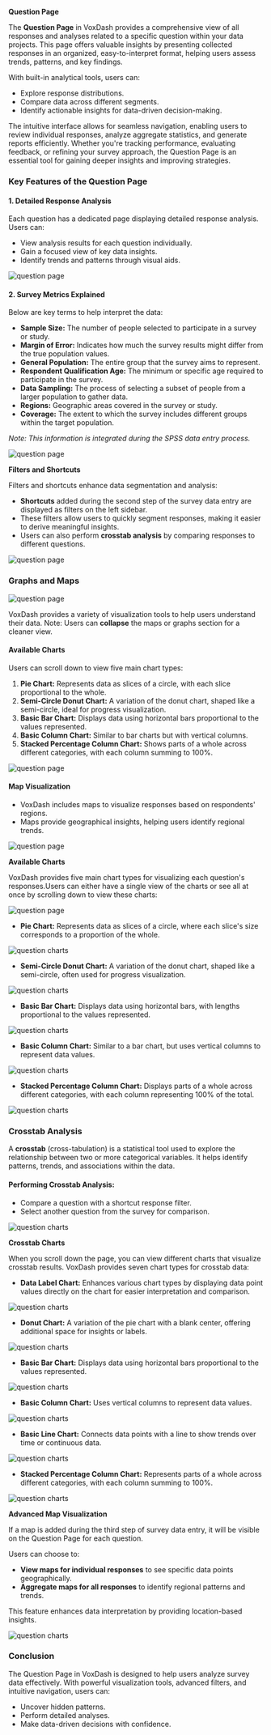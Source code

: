 **Question Page**

The **Question Page** in VoxDash provides a comprehensive view of all responses and analyses related to a specific question within your data projects. This page offers valuable insights by presenting collected responses in an organized, easy-to-interpret format, helping users assess trends, patterns, and key findings.

With built-in analytical tools, users can:

* Explore response distributions.  
* Compare data across different segments.  
* Identify actionable insights for data-driven decision-making.

The intuitive interface allows for seamless navigation, enabling users to review individual responses, analyze aggregate statistics, and generate reports efficiently. Whether you're tracking performance, evaluating feedback, or refining your survey approach, the Question Page is an essential tool for gaining deeper insights and improving strategies.

### **Key Features of the Question Page**

#### **1\. Detailed Response Analysis**

Each question has a dedicated page displaying detailed response analysis. Users can:

* View analysis results for each question individually.  
* Gain a focused view of key data insights.  
* Identify trends and patterns through visual aids.

<Frame>
  <img src="/images/question-page.png" alt="question page" style={{ borderRadius: '0.5rem' }} />
</Frame>

#### **2\. Survey Metrics Explained**

Below are key terms to help interpret the data:

* **Sample Size:** The number of people selected to participate in a survey or study.  
* **Margin of Error:** Indicates how much the survey results might differ from the true population values.  
* **General Population:** The entire group that the survey aims to represent.  
* **Respondent Qualification Age:** The minimum or specific age required to participate in the survey.  
* **Data Sampling:** The process of selecting a subset of people from a larger population to gather data.  
* **Regions:** Geographic areas covered in the survey or study.  
* **Coverage:** The extent to which the survey includes different groups within the target population.

*Note: This information is integrated during the SPSS data entry process.*

<Frame>
  <img src="/images/question-page2.png" alt="question page" style={{ borderRadius: '0.5rem' }} />
</Frame>

**Filters and Shortcuts**

Filters and shortcuts enhance data segmentation and analysis:

* **Shortcuts** added during the second step of the survey data entry are displayed as filters on the left sidebar.  
* These filters allow users to quickly segment responses, making it easier to derive meaningful insights.  
* Users can also perform **crosstab analysis** by comparing responses to different questions.

<Frame>
  <img src="/images/question-page3.png" alt="question page" style={{ borderRadius: '0.5rem' }} />
</Frame>

### **Graphs and Maps**

<Frame>
  <img src="/images/question-page4.png" alt="question page" style={{ borderRadius: '0.5rem' }} />
</Frame>

VoxDash provides a variety of visualization tools to help users understand their data.
Note: Users can **collapse** the maps or graphs section for a cleaner view.

#### **Available Charts**

Users can scroll down to view five main chart types:

1. **Pie Chart:** Represents data as slices of a circle, with each slice proportional to the whole.  
2. **Semi-Circle Donut Chart:** A variation of the donut chart, shaped like a semi-circle, ideal for progress visualization.  
3. **Basic Bar Chart:** Displays data using horizontal bars proportional to the values represented.  
4. **Basic Column Chart:** Similar to bar charts but with vertical columns.  
5. **Stacked Percentage Column Chart:** Shows parts of a whole across different categories, with each column summing to 100%.

<Frame>
  <img src="/images/question-charts.png" alt="question page" style={{ borderRadius: '0.5rem' }} />
</Frame>

#### **Map Visualization**

* VoxDash includes maps to visualize responses based on respondents' regions.  
* Maps provide geographical insights, helping users identify regional trends.

<Frame>
  <img src="/images/question-map.png" alt="question page" style={{ borderRadius: '0.5rem' }} />
</Frame>

**Available Charts**

VoxDash provides five main chart types for visualizing each question's responses.Users can either have a single view of the charts or see all at once by scrolling down to view these charts:

<Frame>
  <img src="/images/charts1.png" alt="question page" style={{ borderRadius: '0.5rem' }} />
</Frame>

* **Pie Chart:** Represents data as slices of a circle, where each slice's size corresponds to a proportion of the whole. 
<Frame>
  <img src="/images/charts1.1.png" alt="question charts" style={{ borderRadius: '0.5rem' }} />
</Frame> 

* **Semi-Circle Donut Chart:** A variation of the donut chart, shaped like a semi-circle, often used for progress visualization.  
<Frame>
  <img src="/images/charts1.2.png" alt="question charts" style={{ borderRadius: '0.5rem' }} />
</Frame>

* **Basic Bar Chart:** Displays data using horizontal bars, with lengths proportional to the values represented. 
<Frame>
  <img src="/images/charts1.3.png" alt="question charts" style={{ borderRadius: '0.5rem' }} />
</Frame> 

* **Basic Column Chart:** Similar to a bar chart, but uses vertical columns to represent data values.  
<Frame>
  <img src="/images/charts1.5.png" alt="question charts" style={{ borderRadius: '0.5rem' }} />
</Frame> 

* **Stacked Percentage Column Chart:** Displays parts of a whole across different categories, with each column representing 100% of the total.
<Frame>
  <img src="/images/charts1.4.png" alt="question charts" style={{ borderRadius: '0.5rem' }} />
</Frame> 

### **Crosstab Analysis**

A **crosstab** (cross-tabulation) is a statistical tool used to explore the relationship between two or more categorical variables. It helps identify patterns, trends, and associations within the data.

#### **Performing Crosstab Analysis:**

* Compare a question with a shortcut response filter.  
* Select another question from the survey for comparison.

<Frame>
  <img src="/images/crosstab1.png" alt="question charts" style={{ borderRadius: '0.5rem' }} />
</Frame> 

**Crosstab Charts**

When you scroll down the page, you can view different charts that visualize crosstab results. VoxDash provides seven chart types for crosstab data:

* **Data Label Chart:** Enhances various chart types by displaying data point values directly on the chart for easier interpretation and comparison.  
<Frame>
  <img src="/images/chart1.png" alt="question charts" style={{ borderRadius: '0.5rem' }} />
</Frame> 

* **Donut Chart:** A variation of the pie chart with a blank center, offering additional space for insights or labels.  
<Frame>
  <img src="/images/chart2.png" alt="question charts" style={{ borderRadius: '0.5rem' }} />
</Frame> 

* **Basic Bar Chart:** Displays data using horizontal bars proportional to the values represented.  
<Frame>
  <img src="/images/chart3.png" alt="question charts" style={{ borderRadius: '0.5rem' }} />
</Frame> 

* **Basic Column Chart:** Uses vertical columns to represent data values.
<Frame>
  <img src="/images/chart4.png" alt="question charts" style={{ borderRadius: '0.5rem' }} />
</Frame> 

* **Basic Line Chart:** Connects data points with a line to show trends over time or continuous data. 
<Frame>
  <img src="/images/chart6.png" alt="question charts" style={{ borderRadius: '0.5rem' }} />
</Frame>  

* **Stacked Percentage Column Chart:** Represents parts of a whole across different categories, with each column summing to 100%.
<Frame>
  <img src="/images/chart5.png" alt="question charts" style={{ borderRadius: '0.5rem' }} />
</Frame> 


**Advanced Map Visualization**

If a map is added during the third step of survey data entry, it will be visible on the Question Page for each question.

Users can choose to:

* **View maps for individual responses** to see specific data points geographically.  
* **Aggregate maps for all responses** to identify regional patterns and trends.

This feature enhances data interpretation by providing location-based insights.

<Frame>
  <img src="/images/question-map1.png" alt="question charts" style={{ borderRadius: '0.5rem' }} />
</Frame> 

### **Conclusion**

The Question Page in VoxDash is designed to help users analyze survey data effectively. With powerful visualization tools, advanced filters, and intuitive navigation, users can:

* Uncover hidden patterns.  
* Perform detailed analyses.  
* Make data-driven decisions with confidence.